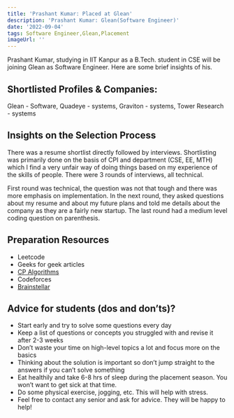 ```yaml
---
title: 'Prashant Kumar: Placed at Glean'
description: 'Prashant Kumar: Glean(Software Engineer)'
date: '2022-09-04'
tags: Software Engineer,Glean,Placement
imageUrl: ''
---
```


Prashant Kumar, studying in IIT Kanpur as a B.Tech. student in CSE will be joining Glean as Software Engineer. Here are some brief
insights of his.

## Shortlisted Profiles & Companies:
Glean - Software, Quadeye - systems, Graviton - systems, Tower Research - systems

## Insights on the Selection Process
There was a resume shortlist directly followed by interviews. Shortlisting was primarily done on the basis of CPI and department (CSE, EE, MTH) which I find a very unfair way of doing things based on my experience of the skills of people. There were 3 rounds of interviews, all technical.

First round was technical, the question was not that tough and there was more emphasis on implementation. In the next round, they asked questions about my resume and about my future plans and told me details about the company as they are a fairly new startup. The last round had a medium level coding question on parenthesis.

##  Preparation Resources
* Leetcode
* Geeks for geek articles
* [CP Algorithms](https://cp-algorithms.com/)
* Codeforces
* [Brainstellar](https://brainstellar.com/)

## Advice for students (dos and don’ts)? 
* Start early and try to solve some questions every day
* Keep a list of questions or concepts you struggled with and revise it after 2-3 weeks
* Don’t waste your time on high-level topics a lot and focus more on the basics
* Thinking about the solution is important so don’t jump straight to the answers if you can’t solve something
* Eat healthily and take 6-8 hrs of sleep during the placement season. You won’t want to get sick at that time.
* Do some physical exercise, jogging, etc. This will help with stress.
* Feel free to contact any senior and ask for advice. They will be happy to help!

